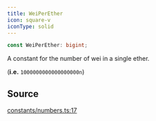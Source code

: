 ```yaml
---
title: WeiPerEther
icon: square-v
iconType: solid
---
```


```ts
const WeiPerEther: bigint;
```

A constant for the number of wei in a single ether.

(**i.e.** `1000000000000000000n`)

## Source

[constants/numbers.ts:17](https://github.com/dominant-strategies/quais-6.js/blob/38982dd013eed052e945fa3a33303bbe7a712e35/src/constants/numbers.ts#L17)
